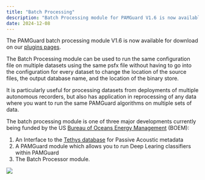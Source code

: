 ```yaml
---
title: "Batch Processing"
description: "Batch Processing module for PAMGuard V1.6 is now available"
date: 2024-12-08
---
```


The PAMGuard batch processing module V1.6 is now available for download
on our [plugins pages](../plugins/plugins.qmd).

The Batch Processing module can be used to run the same configuration file on multiple datasets using the same psfx file without having to go into the configuration for every dataset to change the location of the source files, the output database name, and the location of the binary store.

It is particularly useful for processing datasets from deployments of multiple autonomous recorders, but also has application in reprocessing of any data where you want to run the same PAMGuard algorithms on multiple sets of data.

The batch processing module is one of three major developments currently being funded
by the US [Bureau of Oceans Energy Management](https://www.boem.gov/) (BOEM):

1. An Interface to the [Tethys database](https://tethys.sdsu.edu/) for Passive Acoustic metadata
2. A PAMGuard module which allows you to run Deep Learing classifiers within PAMGuard
3. The Batch Processor module. 

![](images/BOEM_Logo_Web_Header.png)